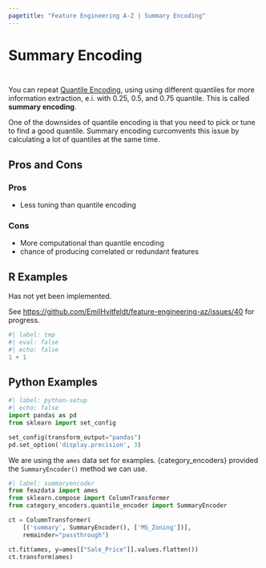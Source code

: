 ```yaml
---
pagetitle: "Feature Engineering A-Z | Summary Encoding"
---
```


# Summary Encoding {#sec-categorical-summary}

::: {style="visibility: hidden; height: 0px;"}
## Summary Encoding
:::

You can repeat [Quantile Encoding](@sec-categorical-quantile), using using different quantiles for more information extraction, e.i. with 0.25, 0.5, and 0.75 quantile. This is called **summary encoding**.

One of the downsides of quantile encoding is that you need to pick or tune to find a good quantile. Summary encoding curcomvents this issue by calculating a lot of quantiles at the same time.

## Pros and Cons

### Pros

- Less tuning than quantile encoding

### Cons

- More computational than quantile encoding
- chance of producing correlated or redundant features

## R Examples

Has not yet been implemented.

See <https://github.com/EmilHvitfeldt/feature-engineering-az/issues/40> for progress.

```r
#| label: tmp
#| eval: false
#| echo: false
1 + 1
```

## Python Examples

```python
#| label: python-setup
#| echo: false
import pandas as pd
from sklearn import set_config

set_config(transform_output="pandas")
pd.set_option('display.precision', 3)
```

We are using the `ames` data set for examples.
{category_encoders} provided the `SummaryEncoder()` method we can use.

```python
#| label: summaryencoder
from feazdata import ames
from sklearn.compose import ColumnTransformer
from category_encoders.quantile_encoder import SummaryEncoder

ct = ColumnTransformer(
    [('summary', SummaryEncoder(), ['MS_Zoning'])], 
    remainder="passthrough")

ct.fit(ames, y=ames[["Sale_Price"]].values.flatten())
ct.transform(ames)
```
